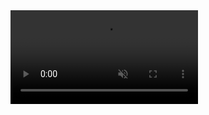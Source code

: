 
<div
  style={{
    position: 'relative',
    width: '100vw',
    height: 'calc(100vh - 160px)', // Adjust for header and footer
    overflow: 'hidden',
    marginLeft: 'calc(-50vw + 50%)',
    marginRight: 'calc(-50vw + 50%)',
    backgroundColor: '#000',
  }}
>
  <video
    src={displacementVideo}
    controls
    autoPlay
    loop
    muted
    playsInline
    style={{
      width: '100%',
      height: '100%',
      objectFit: 'cover',
    }}
  />
</div>
